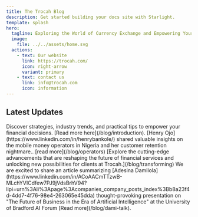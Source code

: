 ```yaml
---
title: The Trocah Blog
description: Get started building your docs site with Starlight.
template: splash
hero:
  tagline: Exploring the World of Currency Exchange and Empowering Your Finances
  image:
    file: ../../assets/home.svg
  actions:
    - text: Our website
      link: https://trocah.com/
      icon: right-arrow
      variant: primary
    - text: contact us
      link: info@trocah.com
      icon: information
---
```



## Latest Updates

<CardGrid stagger>
  <Card title="Introducing the Trocah Blog" variant="primary" icon="rocket">
    Discover strategies, industry trends, and practical tips to empower your financial decisions.
    [Read more here](/blog/introduction).
  </Card>
  <Card title="Mobile Money Operators in Nigeria and the Customer Retention Nightmare" icon="add-document">
    [Henry Ojo](https://www.linkedin.com/in/henrybankole/) shared valuable insights on the mobile money operators in Nigeria and her customer retention nightmare.. [read more](/blog/operators)
  </Card>
  <Card title="Transforming the Trocah Client Experience and Engagement with AI" icon="add-document">
    [Explore the cutting-edge advancements that are reshaping the future of financial services and unlocking new possibilities for clients at Trocah.](/blog/transforming)
  </Card>
  <Card title="The future of business in the era of artificial intelligence" icon="add-document">
    We are excited to share an article summarizing [Adesina Damilola](https://www.linkedin.com/in/ACoAACmTTzwB-MLchYVICdfew7PJ9jVdsBrhV94?lipi=urn%3Ali%3Apage%3Acompanies_company_posts_index%3Bb8a23f4d-4dd7-4f76-98e4-263065e45dda) thought-provoking presentation on "The Future of Business in the Era of Artificial Intelligence" at the University of Bradford AI Forum [Read more](/blog/dami-talk).
  </Card>
</CardGrid>
